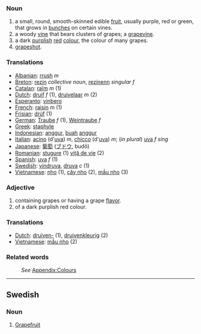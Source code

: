 ===Noun===
#a small, round, smooth-skinned edible [[fruit]], usually purple, red or green, that grows in [[bunch]]es on certain vines.
#a woody [[vine]] that bears clusters of grapes; a [[grapevine]].
#a dark [[purple|purplish]] [[red]] [[color|colour]], the colour of many grapes.
#[[grapeshot]].

=== Translations ===
*[[Albanian]]: [[rrush]] ''m''
*[[Breton]]: [[rezin]] ''collective noun'', [[rezinenn]] ''singular f''
*[[Catalan]]: [[raïm]] ''m'' (1)
*[[Dutch]]: [[druif]] ''f'' (1), [[druivelaar]] ''m'' (2)
*[[Esperanto]]: [[vinbero]]
*[[French]]: [[raisin]] ''m'' (1)
*[[Frisian]]: [[drúf]] (1)
*[[German]]: [[Traube]] ''f'' (1), [[Weintraube]] ''f''
*[[Greek]]: [[staphyle]]
*[[Indonesian]]: [[anggur]], [[buah]] [[anggur]]
*[[Italian]]: [[acino]] (d'[[uva]]) ''m'', [[chicco]] (d'[[uva]]) ''m''; (''in plural'') [[uva]] ''f sing''
*[[Japanese]]: [[葡萄]] ([[ブドウ]], budō)
*[[Romanian]]: [[stugure]] (1) [[viţă de vie]] (2)
*[[Spanish]]: [[uva]] ''f'' (1)
*[[Swedish]]: [[vindruva]], [[druva]] ''c'' (1)
*[[Vietnamese]]: [[nho]] (1), [[cây nho]] (2), [[mầu nho]] (3)

=== Adjective===
#containing grapes or having a grape [[flavor]].
#of a dark purplish red colour.

=== Translations ===
*[[Dutch]]: [[druiven-]] (1), [[druivenkleurig]] (2)
*[[Vietnamese]]: [[mầu nho]] (2)

===Related words===
:''See'' [[Wiktionary_Appendix:Colours|Appendix:Colours]]

----
==Swedish==
===Noun===
# [[Grapefruit]]